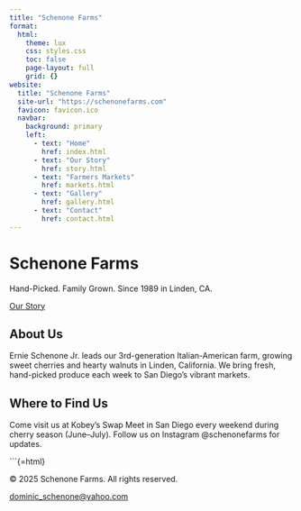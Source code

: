 ```yaml
---
title: "Schenone Farms"
format:
  html:
    theme: lux
    css: styles.css
    toc: false
    page-layout: full
    grid: {}
website:
  title: "Schenone Farms"
  site-url: "https://schenonefarms.com"
  favicon: favicon.ico
  navbar:
    background: primary
    left:
      - text: "Home"
        href: index.html
      - text: "Our Story"
        href: story.html
      - text: "Farmers Markets"
        href: markets.html
      - text: "Gallery"
        href: gallery.html
      - text: "Contact"
        href: contact.html
---
```


```{=html}
<!-- Hero Section -->
<div class="hero" style="background-image: url('hero-cherries.jpg');">
  <div class="hero-text">
    <h1>Schenone Farms</h1>
    <p>Hand-Picked. Family Grown. Since 1989 in Linden, CA.</p>
    <a href="#story" class="btn btn-primary">Our Story</a>
  </div>
</div>
```

## About Us {.text-center .mt-5}
Ernie Schenone Jr. leads our 3rd-generation Italian-American farm, growing sweet cherries and hearty walnuts in Linden, California. We bring fresh, hand-picked produce each week to San Diego’s vibrant markets.

## Where to Find Us {.text-center .mt-5}
Come visit us at Kobey’s Swap Meet in San Diego every weekend during cherry season (June–July). Follow us on Instagram @schenonefarms for updates.

```{=html}
<!-- Footer -->
<footer class="footer mt-5">
  <p>&copy; 2025 Schenone Farms. All rights reserved.</p>
  <p><a href="mailto:dominic_schenone@yahoo.com">dominic_schenone@yahoo.com</a></p>
</footer>
